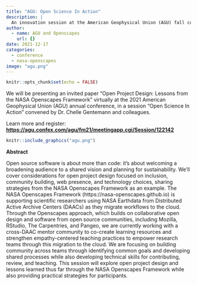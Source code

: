 ```yaml
---
title: "AGU: Open Science In Action"
description: |
  An innovation session at the American Geophysical Union (AGU) fall conference
author:
  - name: AGU and Openscapes
    url: {}
date: 2021-12-17
categories: 
  - conference
  - nasa-openscapes
image: "agu.png"
---
```



```r
knitr::opts_chunk$set(echo = FALSE)
```

We will be presenting an invited paper "Open Project Design: Lessons from the NASA Openscapes Framework" virtually at the 2021 American Geophysical Union (AGU) annual conference, in a session "Open Science In Action" convened by Dr. Chelle Gentemann and colleagues.

Learn more and register: **<https://agu.confex.com/agu/fm21/meetingapp.cgi/Session/122142>**


```r
knitr::include_graphics("agu.png")  
```


**Abstract**

Open source software is about more than code: it’s about welcoming a broadening audience to a shared vision and planning for sustainability. We’ll cover considerations for open project design focused on inclusion, community building, web presence, and technology choices, sharing strategies from the NASA Openscapes Framework as an example. The NASA Openscapes Framework (https://nasa-openscapes.github.io) is supporting scientific researchers using NASA Earthdata from Distributed Active Archive Centers (DAACs) as they migrate workflows to the cloud. Through the Openscapes approach, which builds on collaborative open design and software from open source communities, including Mozilla, RStudio, The Carpentries, and Pangeo, we are currently working with a cross-DAAC mentor community to co-create learning resources and strengthen empathy-centered teaching practices to empower research teams through this migration to the cloud. We are focusing on building community across teams through identifying common goals and developing shared processes while also developing technical skills for contributing, review, and teaching. This session will explore open project design and lessons learned thus far through the NASA Openscapes Framework while also providing practical strategies for participants.
